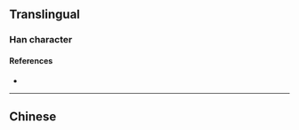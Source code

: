 {{character info}}
==Translingual==

===Han character===
{{Han char|rn=86|rad=火|as=12|sn=16|four=|canj=FYTG|ids=⿰火童}}

====References====
* {{Han ref|kx=0683.060|dkj=19418|hdz=32236.070|uh=71D1|ud=29137}}

----

==Chinese==
{{zh-see|烔|a}}